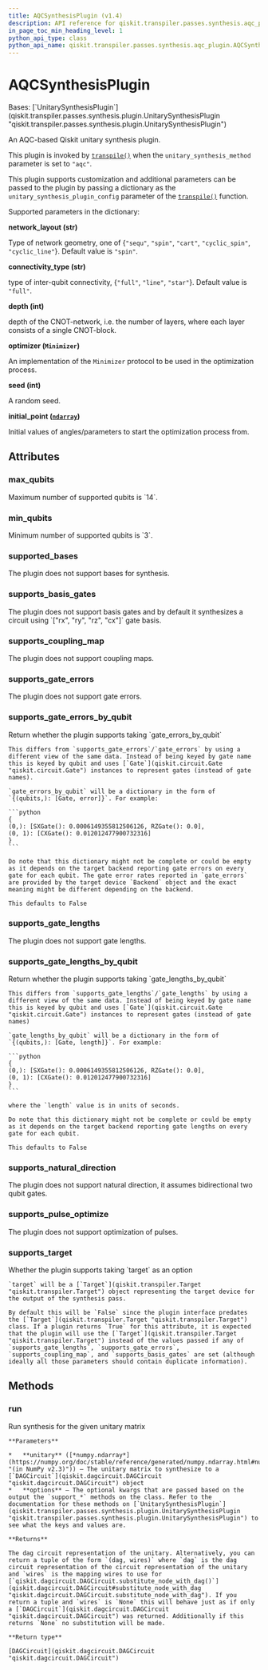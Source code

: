 ```yaml
---
title: AQCSynthesisPlugin (v1.4)
description: API reference for qiskit.transpiler.passes.synthesis.aqc_plugin.AQCSynthesisPlugin in qiskit v1.4
in_page_toc_min_heading_level: 1
python_api_type: class
python_api_name: qiskit.transpiler.passes.synthesis.aqc_plugin.AQCSynthesisPlugin
---
```


# AQCSynthesisPlugin

<Class id="qiskit.transpiler.passes.synthesis.aqc_plugin.AQCSynthesisPlugin" isDedicatedPage={true} github="https://github.com/Qiskit/qiskit/tree/stable/1.4/qiskit/transpiler/passes/synthesis/aqc_plugin.py#L29-L153" signature="qiskit.transpiler.passes.synthesis.aqc_plugin.AQCSynthesisPlugin" modifiers="class">
  Bases: [`UnitarySynthesisPlugin`](qiskit.transpiler.passes.synthesis.plugin.UnitarySynthesisPlugin "qiskit.transpiler.passes.synthesis.plugin.UnitarySynthesisPlugin")

  An AQC-based Qiskit unitary synthesis plugin.

  This plugin is invoked by [`transpile()`](compiler#qiskit.compiler.transpile "qiskit.compiler.transpile") when the `unitary_synthesis_method` parameter is set to `"aqc"`.

  This plugin supports customization and additional parameters can be passed to the plugin by passing a dictionary as the `unitary_synthesis_plugin_config` parameter of the [`transpile()`](compiler#qiskit.compiler.transpile "qiskit.compiler.transpile") function.

  Supported parameters in the dictionary:

  **network\_layout (str)**

  Type of network geometry, one of \{`"sequ"`, `"spin"`, `"cart"`, `"cyclic_spin"`, `"cyclic_line"`}. Default value is `"spin"`.

  **connectivity\_type (str)**

  type of inter-qubit connectivity, \{`"full"`, `"line"`, `"star"`}. Default value is `"full"`.

  **depth (int)**

  depth of the CNOT-network, i.e. the number of layers, where each layer consists of a single CNOT-block.

  **optimizer (`Minimizer`)**

  An implementation of the `Minimizer` protocol to be used in the optimization process.

  **seed (int)**

  A random seed.

  **initial\_point ([`ndarray`](https://numpy.org/doc/stable/reference/generated/numpy.ndarray.html#numpy.ndarray "(in NumPy v2.3)"))**

  Initial values of angles/parameters to start the optimization process from.

  ## Attributes

  ### max\_qubits

  <Attribute id="qiskit.transpiler.passes.synthesis.aqc_plugin.AQCSynthesisPlugin.max_qubits">
    Maximum number of supported qubits is `14`.
  </Attribute>

  ### min\_qubits

  <Attribute id="qiskit.transpiler.passes.synthesis.aqc_plugin.AQCSynthesisPlugin.min_qubits">
    Minimum number of supported qubits is `3`.
  </Attribute>

  ### supported\_bases

  <Attribute id="qiskit.transpiler.passes.synthesis.aqc_plugin.AQCSynthesisPlugin.supported_bases">
    The plugin does not support bases for synthesis.
  </Attribute>

  ### supports\_basis\_gates

  <Attribute id="qiskit.transpiler.passes.synthesis.aqc_plugin.AQCSynthesisPlugin.supports_basis_gates">
    The plugin does not support basis gates and by default it synthesizes a circuit using `["rx", "ry", "rz", "cx"]` gate basis.
  </Attribute>

  ### supports\_coupling\_map

  <Attribute id="qiskit.transpiler.passes.synthesis.aqc_plugin.AQCSynthesisPlugin.supports_coupling_map">
    The plugin does not support coupling maps.
  </Attribute>

  ### supports\_gate\_errors

  <Attribute id="qiskit.transpiler.passes.synthesis.aqc_plugin.AQCSynthesisPlugin.supports_gate_errors">
    The plugin does not support gate errors.
  </Attribute>

  ### supports\_gate\_errors\_by\_qubit

  <Attribute id="qiskit.transpiler.passes.synthesis.aqc_plugin.AQCSynthesisPlugin.supports_gate_errors_by_qubit">
    Return whether the plugin supports taking `gate_errors_by_qubit`

    This differs from `supports_gate_errors`/`gate_errors` by using a different view of the same data. Instead of being keyed by gate name this is keyed by qubit and uses [`Gate`](qiskit.circuit.Gate "qiskit.circuit.Gate") instances to represent gates (instead of gate names).

    `gate_errors_by_qubit` will be a dictionary in the form of `{(qubits,): [Gate, error]}`. For example:

    ```python
    {
    (0,): [SXGate(): 0.0006149355812506126, RZGate(): 0.0],
    (0, 1): [CXGate(): 0.012012477900732316]
    }
    ```

    Do note that this dictionary might not be complete or could be empty as it depends on the target backend reporting gate errors on every gate for each qubit. The gate error rates reported in `gate_errors` are provided by the target device `Backend` object and the exact meaning might be different depending on the backend.

    This defaults to False
  </Attribute>

  ### supports\_gate\_lengths

  <Attribute id="qiskit.transpiler.passes.synthesis.aqc_plugin.AQCSynthesisPlugin.supports_gate_lengths">
    The plugin does not support gate lengths.
  </Attribute>

  ### supports\_gate\_lengths\_by\_qubit

  <Attribute id="qiskit.transpiler.passes.synthesis.aqc_plugin.AQCSynthesisPlugin.supports_gate_lengths_by_qubit">
    Return whether the plugin supports taking `gate_lengths_by_qubit`

    This differs from `supports_gate_lengths`/`gate_lengths` by using a different view of the same data. Instead of being keyed by gate name this is keyed by qubit and uses [`Gate`](qiskit.circuit.Gate "qiskit.circuit.Gate") instances to represent gates (instead of gate names)

    `gate_lengths_by_qubit` will be a dictionary in the form of `{(qubits,): [Gate, length]}`. For example:

    ```python
    {
    (0,): [SXGate(): 0.0006149355812506126, RZGate(): 0.0],
    (0, 1): [CXGate(): 0.012012477900732316]
    }
    ```

    where the `length` value is in units of seconds.

    Do note that this dictionary might not be complete or could be empty as it depends on the target backend reporting gate lengths on every gate for each qubit.

    This defaults to False
  </Attribute>

  ### supports\_natural\_direction

  <Attribute id="qiskit.transpiler.passes.synthesis.aqc_plugin.AQCSynthesisPlugin.supports_natural_direction">
    The plugin does not support natural direction, it assumes bidirectional two qubit gates.
  </Attribute>

  ### supports\_pulse\_optimize

  <Attribute id="qiskit.transpiler.passes.synthesis.aqc_plugin.AQCSynthesisPlugin.supports_pulse_optimize">
    The plugin does not support optimization of pulses.
  </Attribute>

  ### supports\_target

  <Attribute id="qiskit.transpiler.passes.synthesis.aqc_plugin.AQCSynthesisPlugin.supports_target">
    Whether the plugin supports taking `target` as an option

    `target` will be a [`Target`](qiskit.transpiler.Target "qiskit.transpiler.Target") object representing the target device for the output of the synthesis pass.

    By default this will be `False` since the plugin interface predates the [`Target`](qiskit.transpiler.Target "qiskit.transpiler.Target") class. If a plugin returns `True` for this attribute, it is expected that the plugin will use the [`Target`](qiskit.transpiler.Target "qiskit.transpiler.Target") instead of the values passed if any of `supports_gate_lengths`, `supports_gate_errors`, `supports_coupling_map`, and `supports_basis_gates` are set (although ideally all those parameters should contain duplicate information).
  </Attribute>

  ## Methods

  ### run

  <Function id="qiskit.transpiler.passes.synthesis.aqc_plugin.AQCSynthesisPlugin.run" github="https://github.com/Qiskit/qiskit/tree/stable/1.4/qiskit/transpiler/passes/synthesis/aqc_plugin.py#L111-L153" signature="run(unitary, **options)">
    Run synthesis for the given unitary matrix

    **Parameters**

    *   **unitary** ([*numpy.ndarray*](https://numpy.org/doc/stable/reference/generated/numpy.ndarray.html#numpy.ndarray "(in NumPy v2.3)")) – The unitary matrix to synthesize to a [`DAGCircuit`](qiskit.dagcircuit.DAGCircuit "qiskit.dagcircuit.DAGCircuit") object
    *   **options** – The optional kwargs that are passed based on the output the `support_*` methods on the class. Refer to the documentation for these methods on [`UnitarySynthesisPlugin`](qiskit.transpiler.passes.synthesis.plugin.UnitarySynthesisPlugin "qiskit.transpiler.passes.synthesis.plugin.UnitarySynthesisPlugin") to see what the keys and values are.

    **Returns**

    The dag circuit representation of the unitary. Alternatively, you can return a tuple of the form `(dag, wires)` where `dag` is the dag circuit representation of the circuit representation of the unitary and `wires` is the mapping wires to use for [`qiskit.dagcircuit.DAGCircuit.substitute_node_with_dag()`](qiskit.dagcircuit.DAGCircuit#substitute_node_with_dag "qiskit.dagcircuit.DAGCircuit.substitute_node_with_dag"). If you return a tuple and `wires` is `None` this will behave just as if only a [`DAGCircuit`](qiskit.dagcircuit.DAGCircuit "qiskit.dagcircuit.DAGCircuit") was returned. Additionally if this returns `None` no substitution will be made.

    **Return type**

    [DAGCircuit](qiskit.dagcircuit.DAGCircuit "qiskit.dagcircuit.DAGCircuit")
  </Function>
</Class>

